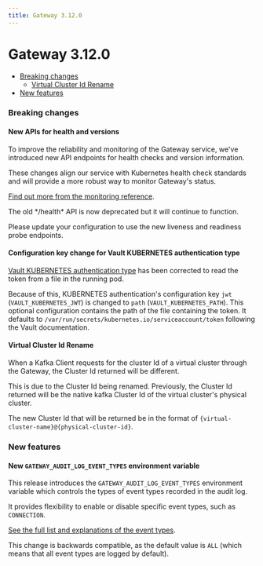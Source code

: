 ```yaml
---
title: Gateway 3.12.0
---
```


# Gateway 3.12.0

- [Breaking changes](#breaking-changes)
  - [Virtual Cluster Id Rename](virtual-cluster-id-rename)
- [New features](#new-features)

### Breaking changes

#### New APIs for health and versions

To improve the reliability and monitoring of the Gateway service, we've introduced new API endpoints for health checks and version information.

These changes align our service with Kubernetes health check standards and will provide a more robust way to monitor Gateway's status.

[Find out more from the monitoring reference](/guide/conduktor-in-production/monitor/index#liveness-endpoint).

<Warning>
The old */health* API is now deprecated but it will continue to function. 

Please update your configuration to use the new liveness and readiness probe endpoints.
</Warning>

#### Configuration key change for Vault KUBERNETES authentication type

[Vault KUBERNETES authentication type](https://developer.hashicorp.com/vault/docs/agent-and-proxy/autoauth/methods/kubernetes#token_path) has been corrected to read the token from a file in the running pod.

Because of this, KUBERNETES authentication's configuration key `jwt` (`VAULT_KUBERNETES_JWT`) is changed to `path` (`VAULT_KUBERNETES_PATH`). This optional configuration contains the path of the file containing the token. It defaults to `/var/run/secrets/kubernetes.io/serviceaccount/token` following the Vault documentation.

#### Virtual Cluster Id Rename

When a Kafka Client requests for the cluster Id of a virtual cluster through the Gateway, the Cluster Id returned will be different. 

This is due to the Cluster Id being renamed. Previously, the Cluster Id returned will be the native kafka Cluster Id of the virtual cluster's physical cluster.

The new Cluster Id that will be returned be in the format of `{virtual-cluster-name}@{physical-cluster-id}`.

### New features

#### New `GATEWAY_AUDIT_LOG_EVENT_TYPES` environment variable

This release introduces the `GATEWAY_AUDIT_LOG_EVENT_TYPES` environment variable which controls the types of event types recorded in the audit log.

It provides flexibility to enable or disable specific event types, such as `CONNECTION`. 

[See the full list and explanations of the event types](/guide/conduktor-in-production/deploy-artifacts/deploy-gateway/env-variables#audit).

This change is backwards compatible, as the default value is `ALL` (which means that all event types are logged by default).
